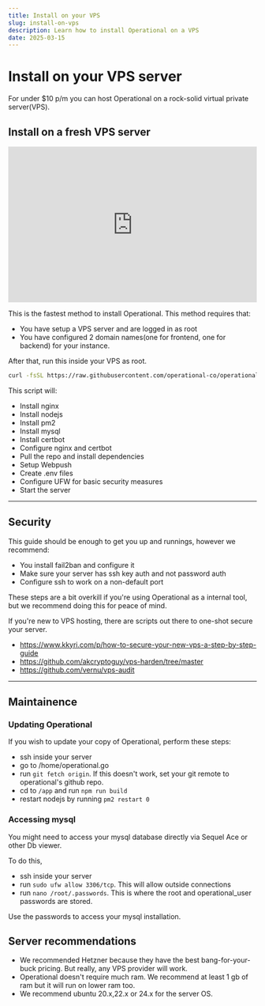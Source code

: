 ```yaml
---
title: Install on your VPS
slug: install-on-vps
description: Learn how to install Operational on a VPS
date: 2025-03-15
---
```



# Install on your VPS server

For under $10 p/m you can host Operational on a rock-solid virtual private server(VPS).

## Install on a fresh VPS server

<iframe width="100%" height="315" src="https://www.youtube.com/embed/Mxn5DEIaRi4?si=ZdCmlH2InjRz5XUC" title="YouTube video player" frameborder="0" allow="accelerometer; autoplay; clipboard-write; encrypted-media; gyroscope; picture-in-picture; web-share" referrerpolicy="strict-origin-when-cross-origin" allowfullscreen></iframe>

This is the fastest method to install Operational. This method requires that:

- You have setup a VPS server and are logged in as root
- You have configured 2 domain names(one for frontend, one for backend) for your instance.

After that, run this inside your VPS as root.



```bash
curl -fsSL https://raw.githubusercontent.com/operational-co/operational.co/master/bin/setup-vps.sh -o setup-vps.sh && sudo bash setup-vps.sh
```

This script will:

- Install nginx
- Install nodejs
- Install pm2
- Install mysql
- Install certbot
- Configure nginx and certbot
- Pull the repo and install dependencies
- Setup Webpush
- Create .env files
- Configure UFW for basic security measures
- Start the server

---

## Security

This guide should be enough to get you up and runnings, however we recommend:

- You install fail2ban and configure it
- Make sure your server has ssh key auth and not password auth
- Configure ssh to work on a non-default port

These steps are a bit overkill if you're using Operational as a internal tool, but we recommend doing this for peace of mind.

If you're new to VPS hosting, there are scripts out there to one-shot secure your server.

- https://www.kkyri.com/p/how-to-secure-your-new-vps-a-step-by-step-guide
- https://github.com/akcryptoguy/vps-harden/tree/master
- https://github.com/vernu/vps-audit

---

## Maintainence

### Updating Operational

If you wish to update your copy of Operational, perform these steps:

- ssh inside your server
- go to /home/operational.go
- run `git fetch origin`. If this doesn't work, set your git remote to operational's github repo.
- cd to `/app` and run `npm run build`
- restart nodejs by running `pm2 restart 0`

### Accessing mysql

You might need to access your mysql database directly via Sequel Ace or other Db viewer.

To do this,

- ssh inside your server
- run `sudo ufw allow 3306/tcp`. This will allow outside connections
- run `nano /root/.passwords`. This is where the root and operational_user passwords are stored.

Use the passwords to access your mysql installation.

## Server recommendations

- We recommended Hetzner because they have the best bang-for-your-buck pricing. But really, any VPS provider will work.
- Operational doesn't require much ram. We recommend at least 1 gb of ram but it will run on lower ram too.
- We recommend ubuntu 20.x,22.x or 24.x for the server OS.


